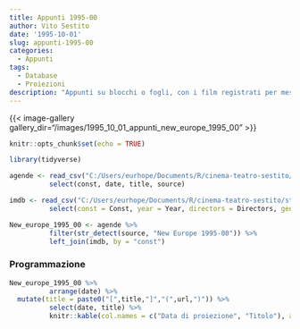 ```yaml
---
title: Appunti 1995-00
author: Vito Sestito
date: '1995-10-01'
slug: appunti-1995-00
categories:
  - Appunti
tags:
  - Database
  - Proiezioni
description: "Appunti su blocchi o fogli, con i film registrati per mese. Riportano gli incassi dei film quando disponibili."
---
```

{{< image-gallery gallery_dir="/images/1995_10_01_appunti_new_europe_1995_00" >}}
```r
knitr::opts_chunk$set(echo = TRUE)

library(tidyverse)

agende <- read_csv("C:/Users/eurhope/Documents/R/cinema-teatro-sestito/static/data/programmazione_agende.csv") %>%
          select(const, date, title, source)

imdb <- read_csv("C:/Users/eurhope/Documents/R/cinema-teatro-sestito/static/data/programmazione_imdb.csv") %>%
          select(const = Const, year = Year, directors = Directors, genres = Genres, imdb_rating = `IMDb Rating`, runtime = `Runtime (mins)`, url = URL)

New_europe_1995_00 <- agende %>%
          filter(str_detect(source, "New Europe 1995-00")) %>%
          left_join(imdb, by = "const")
```
### Programmazione
```r
New_europe_1995_00 %>%
          arrange(date) %>%
  mutate(title = paste0("[",title,"]","(",url,")")) %>%
          select(date, title) %>%
          knitr::kable(col.names = c("Data di proiezione", "Titolo"), align = c("l", "l"))
```